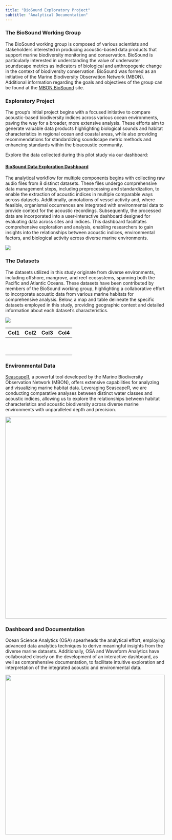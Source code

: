 ```yaml
---
title: "BioSound Exploratory Project"
subtitle: "Analytical Documentation"
---
```


### The BioSound Working Group

The BioSound working group is composed of various scientists and stakeholders interested in producing acoustic-based data products that support marine biodiversity monitoring and conservation. BioSound is particularly interested in understanding the value of underwater soundscape metrics as indicators of biological and anthropogenic change in the context of biodiversity conservation. BioSound was formed as an initiative of the Marine Biodiversity Observation Network (MBON). Additional information regarding the goals and objectives of the group can be found at the [MBON BioSound](https://marinebon.org/biosound/) site.

### **Exploratory Project**

The group's initial project begins with a focused initiative to compare acoustic-based biodiversity indices across various ocean environments, paving the way for a broader, more extensive analysis. These efforts aim to generate valuable data products highlighting biological sounds and habitat characteristics in regional ocean and coastal areas, while also providing recommendations for standardizing soundscape metric methods and enhancing standards within the bioacoustic community.

Explore the data collected during this pilot study via our dashboard:

#### [BioSound Data Exploration Dashboard](https://waveform-analytics.shinyapps.io/biosound-mbon/)

The analytical workflow for multiple components begins with collecting raw audio files from 8 distinct datasets. These files undergo comprehensive data management steps, including preprocessing and standardization, to enable the extraction of acoustic indices in multiple comparable ways across datasets. Additionally, annotations of vessel activity and, where feasible, organismal occurrences are integrated with environmental data to provide context for the acoustic recordings. Subsequently, the processed data are incorporated into a user-interactive dashboard designed for evaluating data across sites and indices. This dashboard facilitates comprehensive exploration and analysis, enabling researchers to gain insights into the relationships between acoustic indices, environmental factors, and biological activity across diverse marine environments.

![](images/BioSound_Workflow.png){fig-align="center"}

### The Datasets

The datasets utilized in this study originate from diverse environments, including offshore, mangrove, and reef ecosystems, spanning both the Pacific and Atlantic Oceans. These datasets have been contributed by members of the BioSound working group, highlighting a collaborative effort to incorporate acoustic data from various marine habitats for comprehensive analysis. Below, a map and table delineate the specific datasets employed in this study, providing geographic context and detailed information about each dataset's characteristics.

![](images/BioSound_Sites.png){fig-align="center"}

| Col1 | Col2 | Col3 | Col4 |
|------|------|------|------|
|      |      |      |      |
|      |      |      |      |
|      |      |      |      |
|      |      |      |      |
|      |      |      |      |
|      |      |      |      |
|      |      |      |      |
|      |      |      |      |
|      |      |      |      |

### Environmental Data

[SeascapeR](https://marinebon.org/mbonproduct/seascapes-for-sanctuaries/), a powerful tool developed by the Marine Biodiversity Observation Network (MBON), offers extensive capabilities for analyzing and visualizing marine habitat data. Leveraging SeascapeR, we are conducting comparative analyses between distinct water classes and acoustic indices, allowing us to explore the relationships between habitat characteristics and acoustic biodiversity across diverse marine environments with unparalleled depth and precision.

![](images/seascapeR.png){width="629"}

### Dashboard and Documentation

Ocean Science Analytics (OSA) spearheads the analytical effort, employing advanced data analytics techniques to derive meaningful insights from the diverse marine datasets. Additionally, OSA and Waveform Analytics have collaborated closely on the development of an interactive dashboard, as well as comprehensive documentation, to facilitate intuitive exploration and interpretation of the integrated acoustic and environmental data.

![](images/OSA_WA.png){width="498"}
